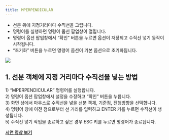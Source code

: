 ```yaml
---
title: MPERPENDICULAR
---
```



[image1]: ../../../../../assets/images/geometry/mperpendicular/image1.png

* 선분 위에 지정거리마다 수직선을 그립니다.  
* 명령어를 실행하면 명령어 옵션 팝업창이 열립니다.  
* 명령어 옵션 팝업창에서 “확인” 버튼을 누르면 옵션이 저장되고 수직선 넣기 동작이 시작됩니다.  
* “초기화” 버튼을 누르면 명령어 옵션이 기본 옵션으로 초기화됩니다.

![][image1]

## **1\. 선분 객체에 지정 거리마다 수직선을 넣는 방법**

1\) “MPERPENDICULAR” 명령어를 실행합니다.  
2\) 명령어 옵션 팝업창에서 설정을 수정하고 “확인” 버튼을 누릅니다.  
3\) 화면 상에서 마우스로 수직선을 넣을 선분 객체, 기준점, 진행방향을 선택합니다.  
4\) 명령어 창에 이전 점으로부터 선 거리를 입력하고 ENTER 키를 누르면 수직선이 생성됩니다.  
5\) 수직선 넣기 작업을 종료하고 싶은 경우 ESC 키를 누르면 명령어가 종료됩니다.

[**<Icon name="youtube" class="emoji"/> 시연 영상 보기**](https://youtu.be/DrS2ZzvmHI4)
